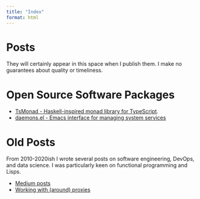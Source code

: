 ```yaml
---
title: "Index"
format: html
---
```


# Posts

They will certainly appear in this space when I publish them. I make no guarantees about quality or timeliness.

# Open Source Software Packages

- [TsMonad - Haskell-inspired monad library for TypeScript](https://github.com/cbowdon/TsMonad).
- [daemons.el - Emacs interface for managing system services](https://github.com/cbowdon/daemons.el)

# Old Posts

From 2010-2020ish I wrote several posts on software engineering, DevOps, and data science. I was particularly keen on functional programming and Lisps.

- [Medium posts](https://medium.com/@cbowdon)
- [Working with (around) proxies](./proxy.html)